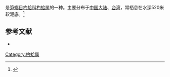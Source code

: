 {{noteTA
|T=zh-cn:九州岛杓蛤; zh-tw:九州杓蛤;
|1=zh-cn:九州岛杓蛤; zh-tw:九州杓蛤;
}}
{{Speciesbox
| name = 九州岛杓蛤
| image = 
| image_width = 
| genus = Cuspidaria
| species = kyushuensis
| authority = Okutani, 1962
}}
{{地区用词4|start=学名：''{{lang|la|Cuspidaria kyushuensis}}''|cn=九州岛杓蛤|tw=九州杓蛤|as=称}}是[[笋螂目|笋螂目]][[杓蛤科|杓蛤科]][[杓蛤属|杓蛤属]]的一种。主要分布于[[中国大陆|中国大陆]]、[[台湾|台湾]]，常栖息在水深520米软泥底。<ref>{{cite web|url=http://shell.sinica.edu.tw/chinese/shellbase_detail.php?science_no=2854|title=国际贝库：九州岛杓蛤|publisher=台湾贝类资料库|accessdate=2009-08-11|archive-date=2016-03-04|archive-url=https://web.archive.org/web/20160304105619/http://shell.sinica.edu.tw/chinese/shellbase_detail.php?science_no=2854|dead-url=no}}</ref>

== 参考文献 ==
{{reflist|2}}
* {{TaiBNET| zh=九州杓蛤 | id=314054 | binomial=Cuspidaria kyushuensis | authority=Okutani, 1962 | var= | accessdate=2013-01-24}}
{{Taxonbar|from=Q13505780}}

[[Category:杓蛤属|Category:杓蛤属]]